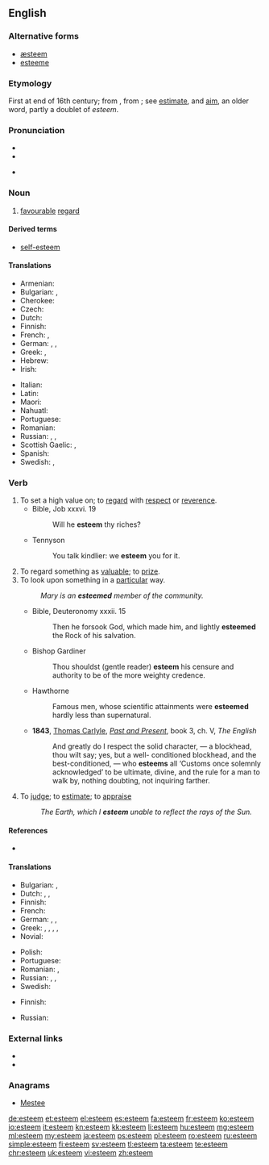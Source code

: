 ==English==

===Alternative forms===
* [[æsteem]] {{qualifier|archaic}}
* [[esteeme]] {{qualifier|obsolete}}

===Etymology===
First at end of 16th century; from {{etyl|frm|en}} {{term|estimer|lang=frm}}, from {{etyl|la|en}} {{term|aestimare||to value, rate, weigh, estimate|lang=la}}; see [[estimate]], and [[aim]], an older word, partly a doublet of ''esteem''.

===Pronunciation===
* {{IPA|[ɛsˈtiːm]|lang=en}}
* {{audio|en-us-esteem.ogg|Audio (US)|lang=en}}

* {{rhymes|iːm|lang=en}}

===Noun===
{{en-noun|-}}

# [[favourable]] [[regard]]

====Derived terms====
* [[self-esteem]]

====Translations====
{{trans-top|favourable regard}}
* Armenian: {{t|hy|հարգանք|tr=hargank’}}
* Bulgarian: {{t+|bg|уважение|n|sc=Cyrl}}, {{t+|bg|почит|f|sc=Cyrl}}
* Cherokee: {{t|chr|ᎦᎸᏉᏗ|tr=galvquodi|sc=Cher}}
* Czech: {{t+|cs|úcta|f}}
* Dutch: {{t+|nl|achting|f}}
* Finnish: {{t+|fi|kunnioitus}}
* French: {{t+|fr|estime|f}}, {{t+|fr|respect|m}}
* German: {{t+|de|Achtung|f}}, {{t+|de|Ansehen|n}}, {{t+|de|Wertschätzung|f}}
* Greek: {{t+|el|υπόληψη|sc=Grek}}, {{t+|el|εκτίμηση|sc=Grek}}
* Hebrew: {{t+|he|כבוד|sc=Hebr|tr=kavod}}
* Irish: {{t|ga|urraim|f}}
{{trans-mid}}
* Italian: {{t+|it|stima|f}}
* Latin: {{t|la|diligere}}
* Maori: {{t|mi|matihere}}
* Nahuatl: {{t+|nah|itta}}
* Portuguese: {{t+|pt|estima}}
* Romanian: {{t+|ro|stimă|f}}
* Russian: {{t+|ru|уважение|n|tr=uvažénije}}, {{t+|ru|почтение|n|tr=počténije|sc=Cyrl}}, {{t+|ru|почёт|m|tr=počót|sc=Cyrl}}
* Scottish Gaelic: {{t|gd|onair|f}}, {{t|gd|urram|m}}
* Spanish: {{t+|es|estima}}
* Swedish: {{t+|sv|vördnad|c}}, {{t+|sv|aktning|c}}
{{trans-bottom}}

===Verb===
{{en-verb}}

# To set a high value on; to [[regard]] with [[respect]] or [[reverence]].
#* Bible, Job xxxvi. 19
#*: Will he '''esteem''' thy riches?
#* Tennyson
#*: You talk kindlier: we '''esteem''' you for it.
# To regard something as [[valuable]]; to [[prize]].
# To look upon something in a [[particular]] way.
#: ''Mary is an '''esteemed''' member of the community.''
#* Bible, Deuteronomy xxxii. 15
#*: Then he forsook God, which made him, and lightly '''esteemed''' the Rock of his salvation.
#* Bishop Gardiner
#*: Thou shouldst (gentle reader) '''esteem''' his censure and authority to be of the more weighty credence.
#* Hawthorne
#*: Famous men, whose scientific attainments were '''esteemed''' hardly less than supernatural.
#* '''1843''', [[w:Thomas_Carlyle|Thomas Carlyle]], ''[[:w:Past and Present (book)|Past and Present]]'', book 3, ch. V, ''The English''
#*: And greatly do I respect the solid character, — a blockhead, thou wilt say;  yes, but a well- conditioned blockhead, and the best-conditioned, — who '''esteems''' all ‘Customs once solemnly acknowledged’ to be ultimate, divine, and the rule for a man to walk by, nothing doubting, not inquiring farther.
# {{context|obsolete|lang=en}} To [[judge]]; to [[estimate]]; to [[appraise]]
#: ''The Earth, which I '''esteem''' unable to reflect the rays of the Sun.''

====References====
* {{R:OED2}}

====Translations====
{{trans-top|to regard with respect}}
* Bulgarian: {{t+|bg|уважавам}}, {{t+|bg|почитам}}
* Dutch: {{t+|nl|achten}}, {{t+|nl|waarderen}}, {{t+|nl|prijzen}}
* Finnish: {{t+|fi|kunnioittaa}}
* French: {{t+|fr|respecter}}
* German: {{t+|de|schätzen}}, {{t+|de|ansehen}}, {{t+|de|achten}}
* Greek: {{t+|el|εκτιμώ|sc=Grek}}, {{t+|el|σέβομαι|sc=Grek}}, {{t+|el|υπολήπτομαι|sc=Grek}}, {{t|el|τρέφω εκτίμηση|sc=Grek}}, {{t|el|τρέφω σεβασμό|sc=Grek}}
* Novial: {{t|nov|estima}}
{{trans-mid}}
* Polish: {{t+|pl|szanować}}
* Portuguese: {{t+|pt|estimar}}
* Romanian: {{t+|ro|stima}}, {{t+|ro|aprecia}}
* Russian: {{t+|ru|уважать|impf|tr=uvažátʹ}}, {{t+|ru|почитать|impf|tr=počitátʹ}}, {{t+|ru|чтить|impf|tr=čtitʹ}}
* Swedish: {{t|sv|vörda}}
{{trans-bottom}}

{{trans-top|to regard as valuable}}
* Finnish: {{t+|fi|arvostaa}}
{{trans-mid}}
* Russian: {{t+|ru|ценить|impf|tr=cenítʹ|sc=Cyrl}}
{{trans-bottom}}

===External links===
* {{R:Webster 1913}}
* {{R:Century 1911}}

===Anagrams===
* [[Mestee#English|Mestee]]

[[de:esteem]]
[[et:esteem]]
[[el:esteem]]
[[es:esteem]]
[[fa:esteem]]
[[fr:esteem]]
[[ko:esteem]]
[[io:esteem]]
[[it:esteem]]
[[kn:esteem]]
[[kk:esteem]]
[[li:esteem]]
[[hu:esteem]]
[[mg:esteem]]
[[ml:esteem]]
[[my:esteem]]
[[ja:esteem]]
[[ps:esteem]]
[[pl:esteem]]
[[ro:esteem]]
[[ru:esteem]]
[[simple:esteem]]
[[fi:esteem]]
[[sv:esteem]]
[[tl:esteem]]
[[ta:esteem]]
[[te:esteem]]
[[chr:esteem]]
[[uk:esteem]]
[[vi:esteem]]
[[zh:esteem]]